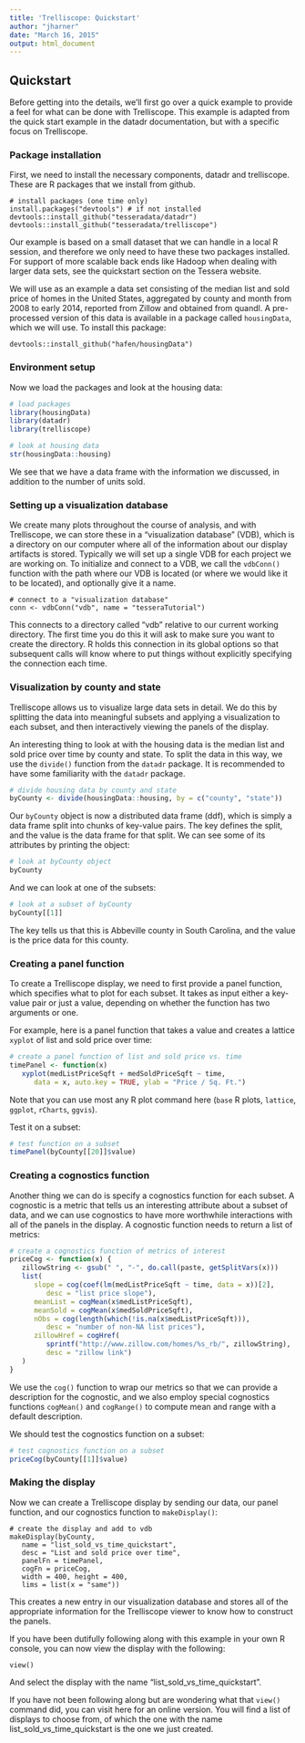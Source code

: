 ```yaml
---
title: 'Trelliscope: Quickstart'
author: "jharner"
date: "March 16, 2015"
output: html_document
---
```


## Quickstart

Before getting into the details, we'll first go over a quick example to provide a feel for what can be done with Trelliscope. This example is adapted from the quick start example in the datadr documentation, but with a specific focus on Trelliscope.

### Package installation

First, we need to install the necessary components, datadr and trelliscope. These are R packages that we install from github.
```
# install packages (one time only)
install.packages("devtools") # if not installed
devtools::install_github("tesseradata/datadr")
devtools::install_github("tesseradata/trelliscope")
```

Our example is based on a small dataset that we can handle in a local R session, and therefore we only need to have these two packages installed. For support of more scalable back ends like Hadoop when dealing with larger data sets, see the quickstart section on the Tessera website.

We will use as an example a data set consisting of the median list and sold price of homes in the United States, aggregated by county and month from 2008 to early 2014, reported from Zillow and obtained from quandl. A pre-processed version of this data is available in a package called `housingData`, which we will use. To install this package:
```
devtools::install_github("hafen/housingData")
```

### Environment setup

Now we load the packages and look at the housing data:
```r
# load packages
library(housingData)
library(datadr)
library(trelliscope)

# look at housing data
str(housingData::housing)
```

We see that we have a data frame with the information we discussed, in addition to the number of units sold.

### Setting up a visualization database

We create many plots throughout the course of analysis, and with Trelliscope, we can store these in a "visualization database" (VDB), which is a directory on our computer where all of the information about our display artifacts is stored. Typically we will set up a single VDB for each project we are working on. To initialize and connect to a VDB, we call the `vdbConn()` function with the path where our VDB is located (or where we would like it to be located), and optionally give it a name.
```
# connect to a "visualization database"
conn <- vdbConn("vdb", name = "tesseraTutorial")
```

This connects to a directory called "vdb" relative to our current working directory. The first time you do this it will ask to make sure you want to create the directory. R holds this connection in its global options so that subsequent calls will know where to put things without explicitly specifying the connection each time.

### Visualization by county and state

Trelliscope allows us to visualize large data sets in detail. We do this by splitting the data into meaningful subsets and applying a visualization to each subset, and then interactively viewing the panels of the display.

An interesting thing to look at with the housing data is the median list and sold price over time by county and state. To split the data in this way, we use the `divide()` function from the `datadr` package. It is recommended to have some familiarity with the `datadr` package.
```r
# divide housing data by county and state
byCounty <- divide(housingData::housing, by = c("county", "state"))
```

Our `byCounty` object is now a distributed data frame (ddf), which is simply a data frame split into chunks of key-value pairs. The key defines the split, and the value is the data frame for that split. We can see some of its attributes by printing the object:
```r
# look at byCounty object
byCounty
```

And we can look at one of the subsets:
```r
# look at a subset of byCounty
byCounty[[1]]
```

The key tells us that this is Abbeville county in South Carolina, and the value is the price data for this county.

### Creating a panel function

To create a Trelliscope display, we need to first provide a panel function, which specifies what to plot for each subset. It takes as input either a key-value pair or just a value, depending on whether the function has two arguments or one.

For example, here is a panel function that takes a value and creates a lattice `xyplot` of list and sold price over time:
```r
# create a panel function of list and sold price vs. time
timePanel <- function(x)
   xyplot(medListPriceSqft + medSoldPriceSqft ~ time,
      data = x, auto.key = TRUE, ylab = "Price / Sq. Ft.")
```

Note that you can use most any R plot command here (`base` R plots, `lattice`, `ggplot`, `rCharts`, `ggvis`).

Test it on a subset:
```r
# test function on a subset
timePanel(byCounty[[20]]$value)
```

### Creating a cognostics function

Another thing we can do is specify a cognostics function for each subset. A cognostic is a metric that tells us an interesting attribute about a subset of data, and we can use cognostics to have more worthwhile interactions with all of the panels in the display. A cognostic function needs to return a list of metrics:
```r
# create a cognostics function of metrics of interest
priceCog <- function(x) { 
   zillowString <- gsub(" ", "-", do.call(paste, getSplitVars(x)))
   list(
      slope = cog(coef(lm(medListPriceSqft ~ time, data = x))[2], 
         desc = "list price slope"),
      meanList = cogMean(x$medListPriceSqft),
      meanSold = cogMean(x$medSoldPriceSqft),
      nObs = cog(length(which(!is.na(x$medListPriceSqft))), 
         desc = "number of non-NA list prices"),
      zillowHref = cogHref(
         sprintf("http://www.zillow.com/homes/%s_rb/", zillowString), 
         desc = "zillow link")
   )
}
```

We use the `cog()` function to wrap our metrics so that we can provide a description for the cognostic, and we also employ special cognostics functions `cogMean()` and `cogRange()` to compute mean and range with a default description.

We should test the cognostics function on a subset:
```r
# test cognostics function on a subset
priceCog(byCounty[[1]]$value)
```

### Making the display

Now we can create a Trelliscope display by sending our data, our panel function, and our cognostics function to `makeDisplay()`:
```
# create the display and add to vdb
makeDisplay(byCounty,
   name = "list_sold_vs_time_quickstart",
   desc = "List and sold price over time",
   panelFn = timePanel, 
   cogFn = priceCog,
   width = 400, height = 400,
   lims = list(x = "same"))
```

This creates a new entry in our visualization database and stores all of the appropriate information for the Trelliscope viewer to know how to construct the panels.

If you have been dutifully following along with this example in your own R console, you can now view the display with the following:
```
view()
```

And select the display with the name "list_sold_vs_time_quickstart".

If you have not been following along but are wondering what that `view()` command did, you can visit here for an online version. You will find a list of displays to choose from, of which the one with the name list_sold_vs_time_quickstart is the one we just created.
